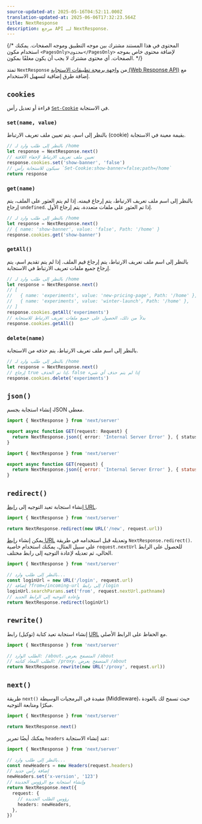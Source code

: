 ```yaml
---
source-updated-at: 2025-05-16T04:52:11.000Z
translation-updated-at: 2025-06-06T17:32:23.564Z
title: NextResponse
description: مرجع API لـ NextResponse.
---
```


{/* المحتوى في هذا المستند مشترك بين موجه التطبيق وموجه الصفحات. يمكنك استخدام مكون `<PagesOnly>محتوى</PagesOnly>` لإضافة محتوى خاص بموجه الصفحات. أي محتوى مشترك لا يجب أن يكون مغلفًا بمكون. */}

تمتد `NextResponse` من [واجهة برمجة تطبيقات الاستجابة (Web Response API)](https://developer.mozilla.org/docs/Web/API/Response) مع إضافة طرق إضافية لتسهيل الاستخدام.

## `cookies`

قراءة أو تعديل رأس [`Set-Cookie`](https://developer.mozilla.org/docs/Web/HTTP/Headers/Set-Cookie) في الاستجابة.

### `set(name, value)`

بالنظر إلى اسم، يتم تعيين ملف تعريف الارتباط (cookie) بقيمة معينة في الاستجابة.

```ts
// بالنظر إلى طلب وارد لـ /home
let response = NextResponse.next()
// تعيين ملف تعريف الارتباط لإخفاء اللافتة
response.cookies.set('show-banner', 'false')
// سيكون للاستجابة رأس `Set-Cookie:show-banner=false;path=/home`
return response
```

### `get(name)`

بالنظر إلى اسم ملف تعريف الارتباط، يتم إرجاع قيمته. إذا لم يتم العثور على الملف، يتم إرجاع `undefined`. إذا تم العثور على ملفات متعددة، يتم إرجاع الأول.

```ts
// بالنظر إلى طلب وارد لـ /home
let response = NextResponse.next()
// { name: 'show-banner', value: 'false', Path: '/home' }
response.cookies.get('show-banner')
```

### `getAll()`

بالنظر إلى اسم ملف تعريف الارتباط، يتم إرجاع قيم الملف. إذا لم يتم تقديم اسم، يتم إرجاع جميع ملفات تعريف الارتباط في الاستجابة.

```ts
// بالنظر إلى طلب وارد لـ /home
let response = NextResponse.next()
// [
//   { name: 'experiments', value: 'new-pricing-page', Path: '/home' },
//   { name: 'experiments', value: 'winter-launch', Path: '/home' },
// ]
response.cookies.getAll('experiments')
// بدلاً من ذلك، الحصول على جميع ملفات تعريف الارتباط للاستجابة
response.cookies.getAll()
```

### `delete(name)`

بالنظر إلى اسم ملف تعريف الارتباط، يتم حذفه من الاستجابة.

```ts
// بالنظر إلى طلب وارد لـ /home
let response = NextResponse.next()
// إرجاع true إذا تم الحذف، false إذا لم يتم حذف أي شيء
response.cookies.delete('experiments')
```

## `json()`

إنشاء استجابة بجسم JSON معطى.

```ts filename="app/api/route.ts" switcher
import { NextResponse } from 'next/server'

export async function GET(request: Request) {
  return NextResponse.json({ error: 'Internal Server Error' }, { status: 500 })
}
```

```js filename="app/api/route.js" switcher
import { NextResponse } from 'next/server'

export async function GET(request) {
  return NextResponse.json({ error: 'Internal Server Error' }, { status: 500 })
}
```

## `redirect()`

إنشاء استجابة تعيد التوجيه إلى [رابط URL](https://developer.mozilla.org/docs/Web/API/URL).

```ts
import { NextResponse } from 'next/server'

return NextResponse.redirect(new URL('/new', request.url))
```

يمكن إنشاء [رابط URL](https://developer.mozilla.org/docs/Web/API/URL) وتعديله قبل استخدامه في طريقة `NextResponse.redirect()`. على سبيل المثال، يمكنك استخدام خاصية `request.nextUrl` للحصول على الرابط الحالي، ثم تعديله لإعادة التوجيه إلى رابط مختلف.

```ts
import { NextResponse } from 'next/server'

// بالنظر إلى طلب وارد...
const loginUrl = new URL('/login', request.url)
// إضافة ?from=/incoming-url إلى رابط /login
loginUrl.searchParams.set('from', request.nextUrl.pathname)
// وإعادة التوجيه إلى الرابط الجديد
return NextResponse.redirect(loginUrl)
```

## `rewrite()`

إنشاء استجابة تعيد كتابة (توكيل) رابط [URL](https://developer.mozilla.org/docs/Web/API/URL) مع الحفاظ على الرابط الأصلي.

```ts
import { NextResponse } from 'next/server'

// الطلب الوارد: /about، المتصفح يعرض /about
// الطلب المعاد كتابته: /proxy، المتصفح يعرض /about
return NextResponse.rewrite(new URL('/proxy', request.url))
```

## `next()`

طريقة `next()` مفيدة في البرمجيات الوسيطة (Middleware)، حيث تسمح لك بالعودة مبكرًا ومتابعة التوجيه.

```ts
import { NextResponse } from 'next/server'

return NextResponse.next()
```

يمكنك أيضًا تمرير `headers` عند إنشاء الاستجابة:

```ts
import { NextResponse } from 'next/server'

// بالنظر إلى طلب وارد...
const newHeaders = new Headers(request.headers)
// إضافة رأس جديد
newHeaders.set('x-version', '123')
// وإنشاء استجابة مع الرؤوس الجديدة
return NextResponse.next({
  request: {
    // رؤوس الطلب الجديدة
    headers: newHeaders,
  },
})
```